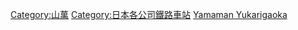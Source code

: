 [[Category:山萬|Category:山萬]]
[[Category:日本各公司鐵路車站|Category:日本各公司鐵路車站]]
[[Category:日本各路線鐵路車站|Yamaman Yukarigaoka]]
{{DEFAULTSORT:Yamaman}}